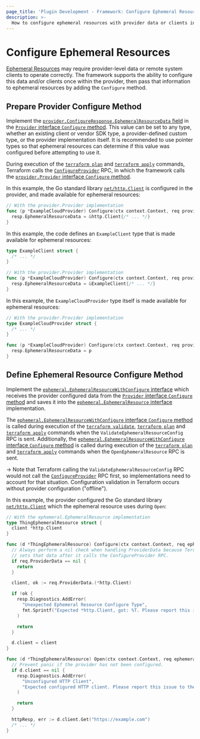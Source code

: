 ```yaml
---
page_title: 'Plugin Development - Framework: Configure Ephemeral Resources'
description: >-
  How to configure ephemeral resources with provider data or clients in the provider development framework.
---
```


# Configure Ephemeral Resources

[Ephemeral Resources](/terraform/plugin/framework/ephemeral-resources) may require provider-level data or remote system clients to operate correctly. The framework supports the ability to configure this data and/or clients once within the provider, then pass that information to ephemeral resources by adding the `Configure` method.

## Prepare Provider Configure Method

Implement the [`provider.ConfigureResponse.EphemeralResourceData` field](https://pkg.go.dev/github.com/hashicorp/terraform-plugin-framework/provider#ConfigureResponse.EphemeralResourceData) in the [`Provider` interface `Configure` method](https://pkg.go.dev/github.com/hashicorp/terraform-plugin-framework/provider#Provider.Configure). This value can be set to any type, whether an existing client or vendor SDK type, a provider-defined custom type, or the provider implementation itself. It is recommended to use pointer types so that ephemeral resources can determine if this value was configured before attempting to use it.

During execution of the [`terraform plan`](/terraform/cli/commands/plan) and [`terraform apply`](/terraform/cli/commands/apply) commands, Terraform calls the [`ConfigureProvider`](/terraform/plugin/framework/internals/rpcs#configureprovider-rpc) RPC, in which the framework calls the [`provider.Provider` interface `Configure` method](https://pkg.go.dev/github.com/hashicorp/terraform-plugin-framework/provider#Provider.Configure).

In this example, the Go standard library [`net/http.Client`](https://pkg.go.dev/net/http#Client) is configured in the provider, and made available for ephemeral resources:

```go
// With the provider.Provider implementation
func (p *ExampleCloudProvider) Configure(ctx context.Context, req provider.ConfigureRequest, resp *provider.ConfigureResponse) {
  resp.EphemeralResourceData = &http.Client{/* ... */}
}
```

In this example, the code defines an `ExampleClient` type that is made available for ephemeral resources:

```go
type ExampleClient struct {
  /* ... */
}

// With the provider.Provider implementation
func (p *ExampleCloudProvider) Configure(ctx context.Context, req provider.ConfigureRequest, resp *provider.ConfigureResponse) {
  resp.EphemeralResourceData = &ExampleClient{/* ... */}
}
```

In this example, the `ExampleCloudProvider` type itself is made available for ephemeral resources:

```go
// With the provider.Provider implementation
type ExampleCloudProvider struct {
  /* ... */
}

func (p *ExampleCloudProvider) Configure(ctx context.Context, req provider.ConfigureRequest, resp *provider.ConfigureResponse) {
  resp.EphemeralResourceData = p
}
```

## Define Ephemeral Resource Configure Method

Implement the [`ephemeral.EphemeralResourceWithConfigure` interface](https://pkg.go.dev/github.com/hashicorp/terraform-plugin-framework/ephemeral#EphemeralResourceWithConfigure) which receives the provider configured data from the [`Provider` interface `Configure` method](https://pkg.go.dev/github.com/hashicorp/terraform-plugin-framework/provider#Provider.Configure) and saves it into the [`ephemeral.EphemeralResource` interface](https://pkg.go.dev/github.com/hashicorp/terraform-plugin-framework/ephemeral#EphemeralResource) implementation.

The [`ephemeral.EphemeralResourceWithConfigure` interface `Configure` method](https://pkg.go.dev/github.com/hashicorp/terraform-plugin-framework/ephemeral#EphemeralResourceWithConfigure.Configure) is called during execution of the [`terraform validate`](/terraform/cli/commands/validate), [`terraform plan`](/terraform/cli/commands/plan) and [`terraform apply`](/terraform/cli/commands/apply) commands when the `ValidateEphemeralResourceConfig` RPC is sent. Additionally, the [`ephemeral.EphemeralResourceWithConfigure` interface `Configure` method](https://pkg.go.dev/github.com/hashicorp/terraform-plugin-framework/ephemeral#EphemeralResourceWithConfigure.Configure) is called during execution of the [`terraform plan`](/terraform/cli/commands/plan) and [`terraform apply`](/terraform/cli/commands/apply) commands when the `OpenEphemeralResource` RPC is sent.

-> Note that Terraform calling the `ValidateEphemeralResourceConfig` RPC would not call the [`ConfigureProvider`](/terraform/plugin/framework/internals/rpcs#configureprovider-rpc) RPC first, so implementations need to account for that situation.  Configuration validation in Terraform occurs without provider configuration ("offline").

In this example, the provider configured the Go standard library [`net/http.Client`](https://pkg.go.dev/net/http#Client) which the ephemeral resource uses during `Open`:

```go
// With the ephemeral.EphemeralResource implementation
type ThingEphemeralResource struct {
  client *http.Client
}

func (d *ThingEphemeralResource) Configure(ctx context.Context, req ephemeral.ConfigureRequest, resp *ephemeral.ConfigureResponse) {
  // Always perform a nil check when handling ProviderData because Terraform
  // sets that data after it calls the ConfigureProvider RPC.
  if req.ProviderData == nil {
    return
  }

  client, ok := req.ProviderData.(*http.Client)

  if !ok {
    resp.Diagnostics.AddError(
      "Unexpected Ephemeral Resource Configure Type",
      fmt.Sprintf("Expected *http.Client, got: %T. Please report this issue to the provider developers.", req.ProviderData),
    )

    return
  }

  d.client = client
}

func (d *ThingEphemeralResource) Open(ctx context.Context, req ephemeral.OpenRequest, resp *ephemeral.OpenResponse) {
  // Prevent panic if the provider has not been configured.
  if d.client == nil {
    resp.Diagnostics.AddError(
      "Unconfigured HTTP Client",
      "Expected configured HTTP client. Please report this issue to the provider developers.",
    )

    return
  }

  httpResp, err := d.client.Get("https://example.com")
  /* ... */
}
```
